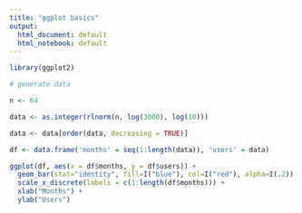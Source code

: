 ```yaml
---
title: "ggplot basics"
output:
  html_document: default
  html_notebook: default
---
```


```r
library(ggplot2)

# generate data

n <- 64

data <- as.integer(rlnorm(n, log(3000), log(10)))

data <- data[order(data, decreasing = TRUE)]

df <- data.frame('months' = seq(1:length(data)), 'users' = data)

ggplot(df, aes(x = df$months, y = df$users)) + 
  geom_bar(stat="identity", fill=I("blue"), col=I("red"), alpha=I(.2)) +
  scale_x_discrete(labels = c(1:length(df$months))) +
  xlab("Months") + 
  ylab("Users")

```

